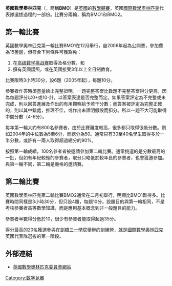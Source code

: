 '''英國數學奧林匹克'''（{{lang|en|'''British Mathematical Olympiad'''}}，簡稱'''BMO'''）是[[英國|英國]]的[[數學競賽|數學競賽]]，英國[[國際數學奧林匹克|國際數學奧林匹克]]代表隊選拔過程的一部份。比賽分兩輪，稱為BMO1和BMO2。

==第一輪比賽==
英國數學奧林匹克第一輪比賽BMO1在12月舉行，自2006年起為公開賽，參加費為15[[英鎊|英鎊]]，但符合下列條件可獲豁免：
# 在[[高级数学挑战赛|高级数学挑战赛]]取得及格分數，和
# 擁有英國護照，或在英國接受3年以上全日制教育。
比賽限時3小時30分，設6題（2005年起），每題10分。

參賽者作答時須盡量給出完整證明。一題完整答案比數題不完整答案得分更高，因為每題評分以0+或10-計，以答案表達是否完整而定。如果答案評定為不完整或未完成，則以回答進展及作出的有用觀察給予若干分數；而答案被評定為完整正確的，則以其中錯處，推理不佳，或作出未證明假設而扣分。所以一題不大可能取得中間分數（4-6分）。

每年第一輪大約有800名參賽者，由於比賽難度較高，很多都只取得很低分數。例如2004年的中位數為5至6分，而總分為50。通常只有30至40名學生取得多於一半分數，或許有一兩人取得超過總分的90%。

按照第一輪成績，100名參者者被邀請參加第二輪比賽。通常挑選的是分數最高的一批，但如有年紀較輕的參賽者，取分只略低於較年長的參賽者，也會獲邀參加。與第一輪不同，第二輪是嚴格的邀請賽。

==第二輪比賽==
英國數學奧林匹克第二輪比賽BMO2通常在二月初舉行，明顯比BMO1難得多。比賽時間同樣是3小時30分，但只設4題，每題10分。設題目的與第一輪相同，不是考核參賽者高等數學知識，而是應用基本概念到非一般題目的能力。

參賽者半數得分低於10，很少有參賽者能取得超過35分。

得分最高的20名獲選參與在[[劍橋三一學院|劍橋三一學院]]舉辦的訓練營，就是[[國際數學奧林匹克|國際數學奧林匹克]]英國代表隊選拔的第一階段。

==外部連結==
* {{en}}[http://www.bmoc.maths.org/home/bmo.shtml 英國數學奧林匹克委員會網站]

[[Category:数学竞赛|Category:数学竞赛]]